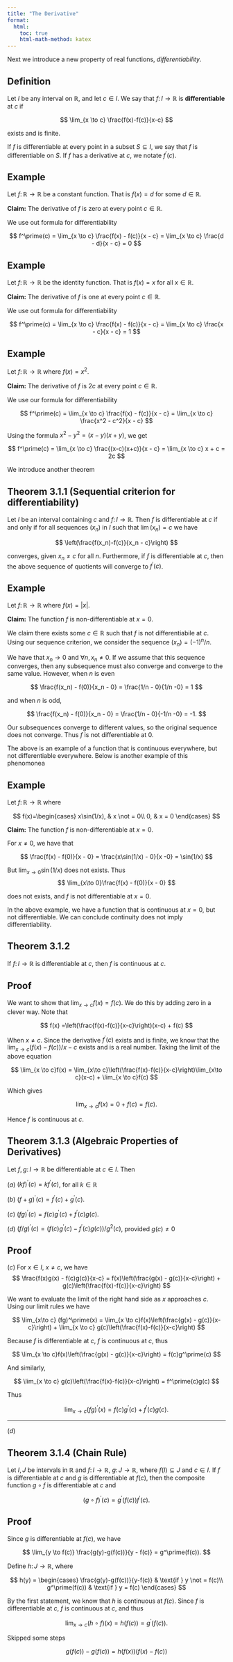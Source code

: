 ```yaml
---
title: "The Derivative"
format:
  html:
    toc: true
    html-math-method: katex
---
```


Next we introduce a new property of real functions, _differentiability_.

::: {.callout-note icon="false"}
## Definition

Let $I$ be any interval on $\mathbb{R}$, and let $c \in I$. We say that $f \colon I \to \mathbb{R}$ is [**differentiable**]{.definition} at $c$ if 

$$
\lim_{x \to c} \frac{f(x)-f(c)}{x-c}
$$ 

exists and is finite.

:::

If $f$ is differentiable at every point in a subset $S \subseteq I$, we say that $f$ is differentiable on $S$. If $f$ has a derivative at $c$, we notate $f^\prime(c)$.

::: {.callout-warning icon="false"}
## Example

Let $f \colon \mathbb{R} \to \mathbb{R}$ be a constant function. That is $f(x) = d$ for some $d \in \mathbb{R}$.

**Claim:** The derivative of $f$ is zero at every point $c \in \mathbb{R}$.

We use out formula for differentiability

$$
f^\prime(c) = \lim_{x \to c} \frac{f(x) - f(c)}{x - c} = \lim_{x \to c} \frac{d - d}{x - c} = 0
$$

:::

::: {.callout-warning icon="false"}
## Example

Let $f \colon \mathbb{R} \to \mathbb{R}$ be the identity function. That is $f(x) = x$ for all $x \in \mathbb{R}$.

**Claim:** The derivative of $f$ is one at every point $c \in \mathbb{R}$.

We use out formula for differentiability

$$
f^\prime(c) = \lim_{x \to c} \frac{f(x) - f(c)}{x - c} = \lim_{x \to c} \frac{x - c}{x - c} = 1
$$

:::

::: {.callout-warning icon="false"}
## Example

Let $f \colon \mathbb{R} \to \mathbb{R}$ where $f(x) = x^2$.

**Claim:** The derivative of $f$ is $2c$ at every point $c \in \mathbb{R}$.

We use our formula for differentiability

$$
f^\prime(c) = \lim_{x \to c} \frac{f(x) - f(c)}{x - c} = \lim_{x \to c} \frac{x^2 - c^2}{x - c}
$$

Using the formula $x^2 - y^2 = (x-y)(x+y)$, we get

$$
f^\prime(c) = \lim_{x \to c} \frac{(x-c)(x+c)}{x - c} = \lim_{x \to c} x + c = 2c
$$

:::

We introduce another theorem

::: {.callout-note icon="false"}
## Theorem 3.1.1 (Sequential criterion for differentiability)

Let $I$ be an interval containing $c$ and $f\colon I \to \mathbb{R}$. Then $f$ is differentiable at $c$ if and only if for all sequences $(x_n)$ in $I$ such that $\lim (x_n) = c$ we have

$$
\left(\frac{f(x_n)-f(c)}{x_n - c}\right)
$$

converges, given $x_n \not = c$ for all $n$. Furthermore, if $f$ is differentiable at $c$, then the above sequence of quotients will converge to $f^\prime(c)$.
:::

::: {.callout-warning icon="false"}
## Example

Let $f \colon \mathbb{R} \to \mathbb{R}$ where $f(x) = |x|$.

**Claim:** The function $f$ is non-differentiable at $x = 0$.

We claim there exists some $c \in \mathbb{R}$ such that $f$ is not differentiabile at $c$. Using our sequence criterion, we consider the sequence $(x_n) = (-1)^n/n$.

We have that $x_n \to 0$ and $\forall n,x_n \not = 0$. If we assume that this sequence converges, then any subsequence must also converge and converge to the same value. However, when $n$ is even

$$
\frac{f(x_n) - f(0)}{x_n - 0} = \frac{1/n - 0}{1/n -0} = 1
$$

and when $n$ is odd,

$$
\frac{f(x_n) - f(0)}{x_n - 0} = \frac{1/n - 0}{-1/n -0} = -1.
$$

Our subsequences converge to different values, so the original sequence does not converge. Thus $f$ is not differentiable at $0$.
:::

The above is an example of a function that is continuous everywhere, but not differentiable everywhere. Below is another example of this phenomonea

::: {.callout-warning icon="false"}
## Example

Let $f \colon \mathbb{R} \to \mathbb{R}$ where

$$
f(x)=\begin{cases}
			x\sin(1/x), & x \not = 0\\
            0, & x = 0
		 \end{cases}
$$

**Claim:** The function $f$ is non-differentiable at $x = 0$.

For $x \not = 0$, we have that

$$
\frac{f(x) - f(0)}{x - 0} = \frac{x\sin(1/x) - 0}{x -0} = \sin(1/x)
$$

But $\lim_{x\to 0}\sin(1/x)$ does not exists. Thus
$$
\lim_{x\to 0}\frac{f(x) - f(0)}{x - 0}
$$

does not exists, and $f$ is not differentiable at $x = 0$.
:::

In the above example, we have a function that is continuous at $x = 0$, but not differentiable. We can conclude continuity does not imply differentiability.

::: {.callout-note icon="false"}
## Theorem 3.1.2

If $f \colon I \to \mathbb{R}$ is differentiable at $c$, then $f$ is continuous at $c$.

:::

::: {.callout-tip icon="false" collapse="true"}
## Proof 

We want to show that $\lim_{x\to c} f(x) = f(c)$. We do this by adding zero in a clever way. Note that

$$
f(x) =\left(\frac{f(x)-f(c)}{x-c}\right)(x-c) + f(c)
$$

When $x \not = c$. Since the derivative $f^\prime(c)$ exists and is finite, we know that the $\lim_{x\to c} (f(x)-f(c))/x-c$ exists and is a real number. Taking the limit of the above equation

$$
\lim_{x \to c}f(x) = \lim_{x\to c}\left(\frac{f(x)-f(c)}{x-c}\right)\lim_{x\to c}(x-c) + \lim_{x \to c}f(c)
$$

Which gives 

$$
\lim_{x \to c}f(x) = 0 + f(c) = f(c).
$$

Hence $f$ is continuous at $c$.

:::

::: {.callout-note icon="false"}
## Theorem 3.1.3 (Algebraic Properties of Derivatives)

Let $f,g \colon I \to \mathbb{R}$ be differentiable at $c \in I$. Then

$(a)$ $(kf)^\prime(c) = kf^\prime(c)$, for all $k \in \mathbb{R}$

$(b)$ $(f + g)^\prime(c) = f^\prime(c) + g^\prime(c)$.

$(c)$ $(fg)^\prime(c) = f(c)g^\prime(c) + f^\prime(c)g(c)$.

$(d)$ $(f/g)^\prime(c) = (f(c)g^\prime(c) - f^\prime(c)g(c))/g^2(c)$, provided $g(c) \not = 0$

:::

::: {.callout-tip icon="false" collapse="true"}
## Proof 

$(c)$ For $x \in I$, $x \not = c$, we have
$$
\frac{f(x)g(x) - f(c)g(c)}{x-c} = f(x)\left(\frac{g(x) - g(c)}{x-c}\right) + g(c)\left(\frac{f(x)-f(c)}{x-c}\right)
$$

We want to evaluate the limit of the right hand side as $x$ approaches $c$. Using our limit rules we have

$$
\lim_{x\to c} (fg)^\prime(x) = \lim_{x \to c}f(x)\left(\frac{g(x) - g(c)}{x-c}\right) + \lim_{x \to c} g(c)\left(\frac{f(x)-f(c)}{x-c}\right)
$$

Because $f$ is differentiable at $c$, $f$ is continuous at $c$, thus

$$
\lim_{x \to c}f(x)\left(\frac{g(x) - g(c)}{x-c}\right) = f(c)g^\prime(c)
$$

And similarly, 


$$
\lim_{x \to c} g(c)\left(\frac{f(x)-f(c)}{x-c}\right) = f^\prime(c)g(c)
$$

Thus

$$
\lim_{x\to c} (fg)^\prime(x) = f(c)g^\prime(c) + f^\prime(c)g(c).
$$

---------

$(d)$ 

:::

::: {.callout-note icon="false"}
## Theorem 3.1.4 (Chain Rule)

Let $I,J$ be intervals in $\mathbb{R}$ and $f \colon I \to \mathbb{R}$, $g \colon J \to \mathbb{R}$, where $f(I)\subseteq J$ and $c \in I$. If $f$ is differentiable at $c$ and $g$ is differentiable at $f(c)$, then the composite function $g \circ f$ is differentiable at $c$ and

$$
(g \circ f)^\prime(c) = g^\prime(f(c))f^\prime(c).
$$

:::

::: {.callout-tip icon="false" collapse="true"}
## Proof

Since $g$ is differentiable at $f(c)$, we have

$$
\lim_{y \to f(c)} \frac{g(y)-g(f(c))}{y - f(c)} = g^\prime(f(c)).
$$

Define $h \colon J \to \mathbb{R}$, where

$$
h(y) = \begin{cases}
\frac{g(y)-g(f(c))}{y-f(c)} & \text{if } y \not =  f(c)\\
g^\prime(f(c)) & \text{if } y = f(c)
\end{cases}
$$

By the first statement, we know that $h$ is continuous at $f(c)$. Since $f$ is differentiable at $c$, $f$ is continuous at $c$, and thus

$$
\lim_{x\to c} (h \circ f)(x) = h(f(c)) = g^\prime(f(c)).
$$

Skipped some steps

$$
g(f(c)) - g(f(c)) = h(f(x))(f(x)-f(c))
$$

:::